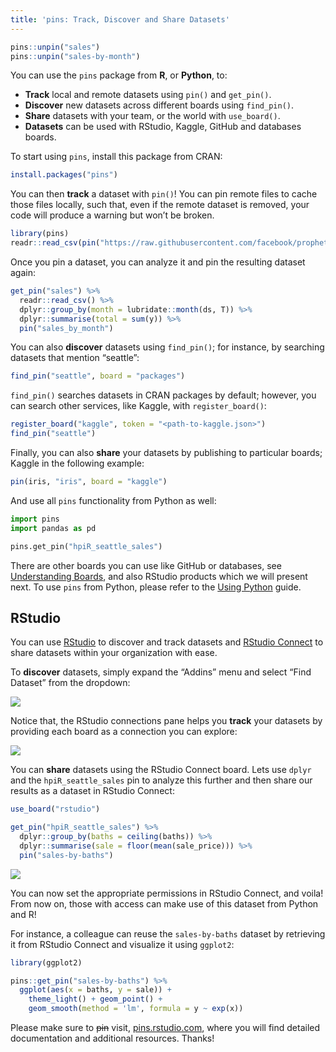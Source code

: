 ```yaml
---
title: 'pins: Track, Discover and Share Datasets'
---
```


```r
pins::unpin("sales")
pins::unpin("sales-by-month")
```

You can use the `pins` package from **R**, or **Python**, to:

- **Track** local and remote datasets using `pin()` and `get_pin()`.
- **Discover** new datasets across different boards using `find_pin()`.
- **Share** datasets with your team, or the world with `use_board()`.
- **Datasets** can be used with RStudio, Kaggle, GitHub and databases boards.

To start using `pins`, install this package from CRAN:

``` r
install.packages("pins")
```

You can then **track** a dataset with `pin()`! You can pin remote files to cache those files locally, such that, even if the remote dataset is removed, your code will produce a warning but won't be broken.

```r
library(pins)
readr::read_csv(pin("https://raw.githubusercontent.com/facebook/prophet/master/examples/example_retail_sales.csv", "sales"))
```

Once you pin a dataset, you can analyze it and pin the resulting dataset again:

```r
get_pin("sales") %>%
  readr::read_csv() %>%
  dplyr::group_by(month = lubridate::month(ds, T)) %>%
  dplyr::summarise(total = sum(y)) %>%
  pin("sales_by_month")
```

You can also **discover** datasets using `find_pin()`; for instance, by searching datasets that mention "seattle":

```r
find_pin("seattle", board = "packages")
```

`find_pin()` searches datasets in CRAN packages by default; however, you can search other services, like Kaggle, with `register_board()`:

```r
register_board("kaggle", token = "<path-to-kaggle.json>")
find_pin("seattle")
```

Finally, you can also **share** your datasets by publishing to particular boards; Kaggle in the following example:

``` r
pin(iris, "iris", board = "kaggle")
```

And use all `pins` functionality from Python as well:

```python
import pins
import pandas as pd

pins.get_pin("hpiR_seattle_sales")
```

There are other boards you can use like GitHub or databases, see [Understanding Boards](https://rstudio.github.io/pins/articles/boards.html), and also RStudio products which we will present next. To use `pins` from Python, please refer to the [Using Python](https://rstudio.github.io/pins/#python) guide.

## RStudio

You can use [RStudio](https://www.rstudio.com/products/rstudio/) to discover and track datasets and [RStudio Connect](https://www.rstudio.com/products/connect/) to share datasets within your organization with ease.

To **discover** datasets, simply expand the "Addins" menu and select "Find Dataset" from the dropdown:

![](images/rstudio-discover-datasets.png)

Notice that, the RStudio connections pane helps you **track** your datasets by providing each board as a connection you can explore:

![](images/rstudio-track-datasets.png)

You can **share** datasets using the RStudio Connect board. Lets use `dplyr` and the `hpiR_seattle_sales` pin to analyze this further and then share our results as a dataset in RStudio Connect:

```r
use_board("rstudio")
```

```r
get_pin("hpiR_seattle_sales") %>%
  dplyr::group_by(baths = ceiling(baths)) %>%
  dplyr::summarise(sale = floor(mean(sale_price))) %>%
  pin("sales-by-baths")
```

![](images/rstudio-share-datasets.png)

You can now set the appropriate permissions in RStudio Connect, and voila! From now on, those with access can make use of this dataset from Python and R!

For instance, a colleague can reuse the `sales-by-baths` dataset by retrieving it from RStudio Connect and visualize it using `ggplot2`:

```r
library(ggplot2)

pins::get_pin("sales-by-baths") %>%
  ggplot(aes(x = baths, y = sale)) +
    theme_light() + geom_point() +
    geom_smooth(method = 'lm', formula = y ~ exp(x))
```

Please make sure to ~~pin~~ visit, [pins.rstudio.com](https://rstudio.github.io/pins/index.html), where you will find detailed documentation and additional resources. Thanks!
